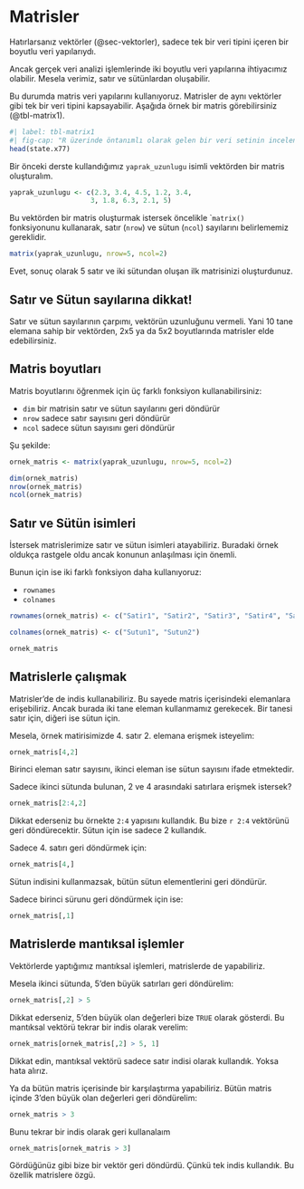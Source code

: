 # Matrisler

Hatırlarsanız vektörler (@sec-vektorler), sadece tek bir veri tipini içeren bir boyutlu veri yapılarıydı.

Ancak gerçek veri analizi işlemlerinde iki boyutlu veri yapılarına ihtiyacımız olabilir. Mesela verimiz, satır ve sütünlardan oluşabilir.

Bu durumda matris veri yapılarını kullanıyoruz. Matrisler de aynı vektörler gibi tek bir veri tipini kapsayabilir. Aşağıda örnek bir matris görebilirsiniz (@tbl-matrix1).

```r
#| label: tbl-matrix1
#| fig-cap: "R üzerinde öntanımlı olarak gelen bir veri setinin incelenmesi"
head(state.x77)
```

Bir önceki derste kullandığımız `yaprak_uzunlugu` isimli vektörden bir matris oluşturalım.

```r
yaprak_uzunlugu <- c(2.3, 3.4, 4.5, 1.2, 3.4, 
                    3, 1.8, 6.3, 2.1, 5)
```

Bu vektörden bir matris oluşturmak istersek öncelikle ``matrix()` fonksiyonunu kullanarak, satır (`nrow`) ve sütun (`ncol`) sayılarını belirlememiz gereklidir.

```r
matrix(yaprak_uzunlugu, nrow=5, ncol=2)
```

Evet, sonuç olarak 5 satır ve iki sütundan oluşan ilk matrisinizi oluşturdunuz. 

::: {.callout-important}
## Satır ve Sütun sayılarına dikkat!

Satır ve sütun sayılarının çarpımı, vektörün uzunluğunu vermeli. Yani 10 tane elemana sahip bir vektörden, 2x5 ya da 5x2 boyutlarında matrisler elde edebilirsiniz.
:::

## Matris boyutları

Matris boyutlarını öğrenmek için üç farklı fonksiyon kullanabilirsiniz:

+ `dim` bir matrisin satır ve sütun sayılarını geri döndürür
+ `nrow` sadece satır sayısını geri döndürür
+ `ncol` sadece sütun sayısını geri döndürür

Şu şekilde:

```r
ornek_matris <- matrix(yaprak_uzunlugu, nrow=5, ncol=2)

dim(ornek_matris)
nrow(ornek_matris)
ncol(ornek_matris)
```

## Satır ve Sütün isimleri

İstersek matrislerimize satır ve sütun isimleri atayabiliriz. Buradaki örnek oldukça rastgele oldu ancak konunun anlaşılması için önemli.

Bunun için ise iki farklı fonksiyon daha kullanıyoruz:

+ `rownames`
+ `colnames`  

```r
rownames(ornek_matris) <- c("Satir1", "Satir2", "Satir3", "Satir4", "Satir5")

colnames(ornek_matris) <- c("Sutun1", "Sutun2")

ornek_matris
```

## Matrislerle çalışmak

Matrisler'de de indis kullanabiliriz. Bu sayede matris içerisindeki elemanlara erişebiliriz. Ancak burada iki tane eleman kullanmamız gerekecek. Bir tanesi satır için, diğeri ise sütun için.

Mesela, örnek matirisimizde 4. satır 2. elemana erişmek isteyelim:

```r
ornek_matris[4,2]
```

Birinci eleman satır sayısını, ikinci eleman ise sütun sayısını ifade etmektedir.

Sadece ikinci sütunda bulunan, 2 ve 4 arasındaki satırlara erişmek istersek?

```r
ornek_matris[2:4,2]
```

Dikkat ederseniz bu örnekte `2:4` yapısını kullandık. Bu bize `r 2:4` vektörünü geri döndürecektir. Sütun için ise sadece 2 kullandık.

Sadece 4. satırı geri döndürmek için:

```r
ornek_matris[4,]
```

Sütun indisini kullanmazsak, bütün sütun elementlerini geri döndürür.

Sadece birinci sürunu geri döndürmek için ise:

```r
ornek_matris[,1]
```

## Matrislerde mantıksal işlemler

Vektörlerde yaptığımız mantıksal işlemleri, matrislerde de yapabiliriz.

Mesela ikinci sütunda, 5'den büyük satırları geri döndürelim:

```r
ornek_matris[,2] > 5
```

Dikkat ederseniz, 5'den büyük olan değerleri bize `TRUE` olarak gösterdi. Bu mantıksal vektörü tekrar bir indis olarak verelim:

```r

ornek_matris[ornek_matris[,2] > 5, 1]
```

Dikkat edin, mantıksal vektörü sadece satır indisi olarak kullandık. Yoksa hata alırız.

Ya da bütün matris içerisinde bir karşılaştırma yapabiliriz. Bütün matris içinde 3'den büyük olan değerleri geri döndürelim:

```r
ornek_matris > 3
```

Bunu tekrar bir indis olarak geri kullanalaım

```r
ornek_matris[ornek_matris > 3]
```

Gördüğünüz gibi bize bir vektör geri döndürdü. Çünkü tek indis kullandık. Bu özellik matrislere özgü. 